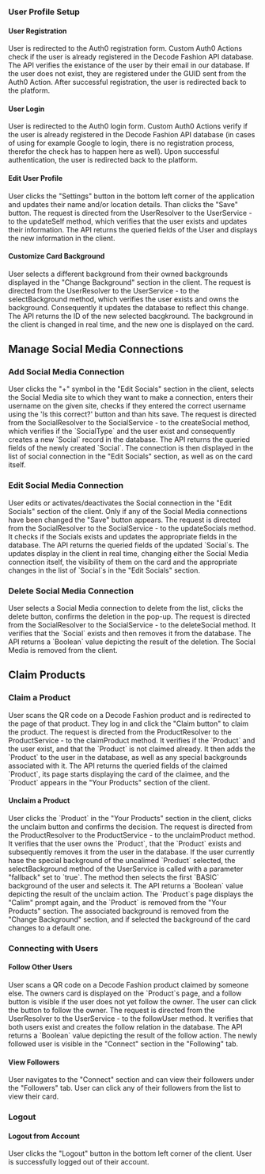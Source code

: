 ### User Profile Setup

#### User Registration
<Steps>
  <Step title="User Action">
    User is redirected to the Auth0 registration form.
  </Step>
  <Step title="Auth0 Actions">
    Custom Auth0 Actions check if the user is already registered in the Decode Fashion API database.
  </Step>
  <Step title="API Logic">
    The API verifies the existance of the user by their email in our database. If the user does not exist, they are registered under the GUID sent from the Auth0 Action.
  </Step>
  <Step title="Successful Registration">
    After successful registration, the user is redirected back to the platform.
  </Step>
</Steps>

#### User Login
<Steps>
  <Step title="User Action">
    User is redirected to the Auth0 login form.
  </Step>
  <Step title="Auth0 Actions">
  Custom Auth0 Actions verify if the user is already registered in the Decode Fashion API database (in cases of using for example Google to login, there is no registration process, therefor the check has to happen here as well).
  </Step>
  <Step title="Successful Authentication">
    Upon successful authentication, the user is redirected back to the platform.
  </Step>
</Steps>

#### Edit User Profile
<Steps>
  <Step title="User Action">
   User clicks the "Settings" button in the bottom left corner of the application and updates their name and/or location details. Than clicks the "Save" button.
  </Step>
  <Step title="API Logic">
    The request is directed from the UserResolver to the UserService - to the updateSelf method, which verifies that the user exists and updates their information.
  </Step>
  <Step title="Result">
    The API returns the queried fields of the User and displays the new information in the client.
  </Step>
</Steps>

#### Customize Card Background
<Steps>
  <Step title="User Action">
    User selects a different background from their owned backgrounds displayed in the "Change Background" section in the client.
  </Step>
  <Step title="API Logic">
    The request is directed from the UserResolver to the UserService - to the selectBackground method, which verifies the user exists and owns the background. Consequently it updates the database to reflect this change.
  </Step>
  <Step title="Result">
    The API returns the ID of the new selected bacgkround. The background in the client is changed in real time, and the new one is displayed on the card.
  </Step>
</Steps>


## Manage Social Media Connections

### Add Social Media Connection
<Steps>
  <Step title="User Action">
    User clicks the "+" symbol in the "Edit Socials" section in the client, selects the Social Media site to which they want to make a connection, enters their username on the given site, checks if they entered the correct username using the 'Is this correct?' button and than hits save.
  </Step>
  <Step title="API Logic">
    The request is directed from the SocialResolver to the SocialService - to the createSocial method, which verifies if the `SocialType` and the user exist and consequently creates a new `Social` record in the database.
  </Step>
  <Step title="Result">
    The API returns the queried fields of the newly created `Social`. The connection is then displayed in the list of social connection in the "Edit Socials" section, as well as on the card itself.
  </Step>
</Steps>

### Edit Social Media Connection
<Steps>
  <Step title="User Action">
    User edits or activates/deactivates the Social connection in the "Edit Socials" section of the client. Only if any of the Social Media connections have been changed the "Save" button appears.
  </Step>
  <Step title="API Logic">
    The request is directed from the SocialResolver to the SocialService - to the updateSocials method. It checks if the Socials exists and updates the appropriate fields in the database.
  </Step>
  <Step title="Result">
    The API returns the queried fields of the updated `Social`s. The updates display in the client in real time, changing either the Social Media connection itself, the visibility of them on the card and the appropriate changes in the list of `Social`s in the "Edit Socials" section.
  </Step>
</Steps>

### Delete Social Media Connection
<Steps>
  <Step title="User Aciton">
    User selects a Social Media connection to delete from the list, clicks the delete button, confirms the deletion in the pop-up.
  </Step>
  <Step title="API Logic">
    The request is directed from the SocialResolver to the SocialService - to the deleteSocial method. It verifies that the `Social` exists and then removes it from the database.
  </Step>
  <Step title="Result">
    The API returns a `Boolean` value depicting the result of the deletion. The Social Media is removed from the client.
  </Step>
</Steps>


## Claim Products

### Claim a Product
<Steps>
  <Step title="User Action">
    User scans the QR code on a Decode Fashion product and is redirected to the page of that product. They log in and click the "Claim button" to claim the product.
  </Step>
  <Step title="API Logic">
    The request is directed from the ProductResolver to the ProductService - to the claimProduct method. It verifies if the `Product` and the user exist, and that the `Product` is not claimed already. It then adds the `Product` to the user in the database, as well as any special backgrounds associated with it.
  </Step>
  <Step title="Result">
    The API returns the queried fields of the claimed `Product`, its page starts displaying the card of the claimee, and the `Product` appears in the "Your Products" section of the client.
  </Step>
</Steps>

#### Unclaim a Product
<Steps>
  <Step title="User Action">
    User clicks the `Product` in the "Your Products" section in the client, clicks the unclaim button and confirms the decision.
  </Step>
  <Step title="API Logic">
    The request is directed from the ProductResolver to the ProductService - to the unclaimProduct method. It verifies that the user owns the `Product`, that the `Product` exists and subsequently removes it from the user in the database. If the user currently hase the special background of the uncalimed `Product` selected, the selectBackground method of the UserService is called with a parameter "fallback" set to `true`. The method then selects the first `BASIC` background of the user and selects it.
  </Step>
  <Step title="Result">
    The API returns a `Boolean` value depicting the result of the unclaim action. The `Product`s page displays the "Calim" prompt again, and the `Product` is removed from the "Your Products" section. The associated background is removed from the "Change Background" section, and if selected the background of the card changes to a default one.
  </Step>
</Steps>

### Connecting with Users

#### Follow Other Users
<Steps>
  <Step title="User Action">
    User scans a QR code on a Decode Fashion product claimed by someone else. The owners card is displayed on the `Product`s page, and a follow button is visible if the user does not yet follow the owner. The user can click the button to follow the owner.
  </Step>
  <Step title="API Logic">
    The request is directed from the UserResolver to the UserService - to the followUser method. It verifies that both users exist and creates the follow relation in the database.
  </Step>
  <Step title="Result">
    The API returns a `Boolean` value depicting the result of the follow action. The newly followed user is visible in the "Connect" section in the "Following" tab.
  </Step>
</Steps>

#### View Followers
<Steps>
  <Step title="User Action">
    User navigates to the "Connect" section and can view their followers under the "Followers" tab.
  </Step>
  <Step title="View Followers">
    User can click any of their followers from the list to view their card.
  </Step>
</Steps>

### Logout

#### Logout from Account
<Steps>
  <Step title="User Action">
    User clicks the "Logout" button in the bottom left corner of the client.
  </Step>
  <Step title="Successful Logout">
    User is successfully logged out of their account.
  </Step>
</Steps>